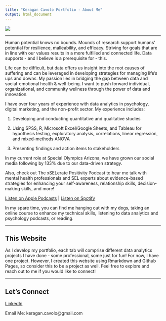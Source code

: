 ```yaml
---
title: "Keragan Cavolo Portfolio - About Me"
output: html_document
---
```


<style type="text/css">
.title {
  display: none;
}

#getting-started img {
  margin-right: 10px;
}

</style>

![](images/banner2.png)

------------------

Human potential knows no bounds. Mounds of research support humans’ potential for resilience, malleability, and efficacy. Striving for goals that are in line with our values results in a more fulfilled and connected life. Data supports - and I believe is a prerequisite for - this.

Life can be difficult, but data offers us insight into the root causes of suffering and can be leveraged in developing strategies for managing life’s ups and downs. My passion lies in bridging the gap between data and social-emotional health & well-being. I want to push forward individual, organizational, and community wellness through the power of data and innovation.

I have over four years of experience with data analytics in psychology, digital marketing, and the non-profit sector. My experience includes: 

1) Developing and conducting quantitative and qualitative studies 

2) Using SPSS, R, Microsoft Excel/Google Sheets, and Tableau for hypothesis testing, exploratory analysis, correlations, linear regression, and mixed-methods ANOVA 

3) Presenting findings and action items to stakeholders

In my current role at Special Olympics Arizona, we have grown our social media following by 133% due to our data-driven strategy.

Also, check out The xSELerate Positivity Podcast to hear me talk with mental health professionals and SEL experts about evidence-based strategies for enhancing your self-awareness, relationship skills, decision-making skills, and more! 

[Listen on Apple Podcasts](https://podcasts.apple.com/us/podcast/the-xselerate-positivity-podcast/id1565882491) | [Listen on Spotify](https://open.spotify.com/show/0wkN9GcwDGESai4XbVcYmE?si=lll-FwrORWq7J3kBkJ52IA&dl_branch=1)

In my spare time, you can find me hanging out with my dogs, taking an online course to enhance my technical skills, listening to data analytics and psychology podcasts, or reading.

------------------

## This Website

As I develop my portfolio, each tab will comprise different data analytics projects I have done - some professional, some just for fun! For now, I have one project. However, I created this website using Rmarkdown and Github Pages, so consider this to be a project as well. Feel free to explore and reach out to me if you would like to connect!

------------------

## Let's Connect

[LinkedIn](https://www.linkedin.com/in/keragancavolo/)

Email Me: keragan.cavolo@gmail.com
